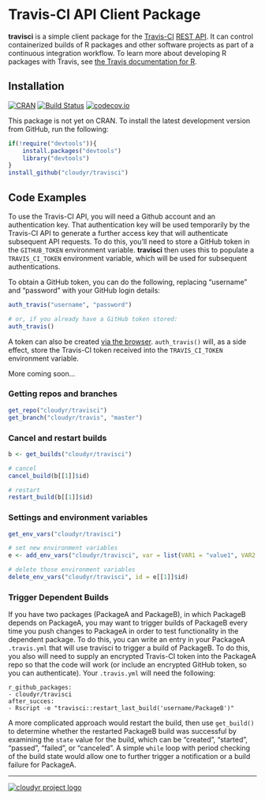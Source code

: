 # Travis-CI API Client Package #

**travisci** is a simple client package for the [Travis-CI](http://travis-ci.org/) [REST API](http://docs.travis-ci.com/api/#overview). It can control containerized builds of R packages and other software projects as part of a continuous integration workflow. To learn more about developing R packages with Travis, see [the Travis documentation for R](http://docs.travis-ci.com/user/languages/r/).

## Installation ##

[![CRAN](http://www.r-pkg.org/badges/version/travisci)](http://cran.r-project.org/package=travisci)
[![Build Status](https://travis-ci.org/cloudyr/travisci.png?branch=master)](https://travis-ci.org/cloudyr/travisci) [![codecov.io](http://codecov.io/github/cloudyr/travisci/coverage.svg?branch=master)](http://codecov.io/github/cloudyr/travisci?branch=master)

This package is not yet on CRAN. To install the latest development version from GitHub, run the following:

```R
if(!require("devtools")){
    install.packages("devtools")
    library("devtools")
}
install_github("cloudyr/travisci")
```

## Code Examples ##

To use the Travis-CI API, you will need a Github account and an authentication key. That authentication key will be used temporarily by the Travis-CI API to generate a further access key that will authenticate subsequent API requests. To do this, you'll need to store a GitHub token in the `GITHUB_TOKEN` environment variable. **travisci** then uses this to populate a `TRAVIS_CI_TOKEN` environment variable, which will be used for subsequent authentications.

To obtain a GitHub token, you can do the following, replacing "username" and "password" with your GitHub login details:

```R
auth_travis("username", "password")

# or, if you already have a GitHub token stored:
auth_travis()
```

A token can also be created [via the browser](https://github.com/settings/tokens). `auth_travis()` will, as a side effect, store the Travis-CI token received into the `TRAVIS_CI_TOKEN` environment variable.


More coming soon...


### Getting repos and branches ###

```r
get_repo("cloudyr/travisci")
get_branch("cloudyr/travis", "master")
```

### Cancel and restart builds ###

```r
b <- get_builds("cloudyr/travisci")

# cancel
cancel_build(b[[1]]$id)

# restart
restart_build(b[[1]]$id)
```

### Settings and environment variables ###

```r
get_env_vars("cloudyr/travisci")

# set new environment variables
e <- add_env_vars("cloudyr/travisci", var = list(VAR1 = "value1", VAR2 = "value2"))

# delete those environment variables
delete_env_vars("cloudyr/travisci", id = e[[1]]$id)
```

### Trigger Dependent Builds ###

If you have two packages (PackageA and PackageB), in which PackageB depends on PackageA, you may want to trigger builds of PackageB every time you push changes to PackageA in order to test functionality in the dependent package. To do this, you can write an entry in your PackageA `.travis.yml` that will use travisci to trigger a build of PackageB. To do this, you also will need to supply an encrypted Travis-CI token into the PackageA repo so that the code will work (or include an encrypted GitHub token, so you can authenticate). Your `.travis.yml` will need the following:

```
r_github_packages:
- cloudyr/travisci
after_succes:
- Rscript -e "travisci::restart_last_build('username/PackageB')"
```

A more complicated approach would restart the build, then use `get_build()` to determine whether the restarted PackageB build was successful by examining the `state` value for the build, which can be "created", "started", "passed", "failed", or "canceled". A simple `while` loop with period checking of the build state would allow one to further trigger a notification or a build failure for PackageA.

---
[![cloudyr project logo](http://i.imgur.com/JHS98Y7.png)](https://github.com/cloudyr)
